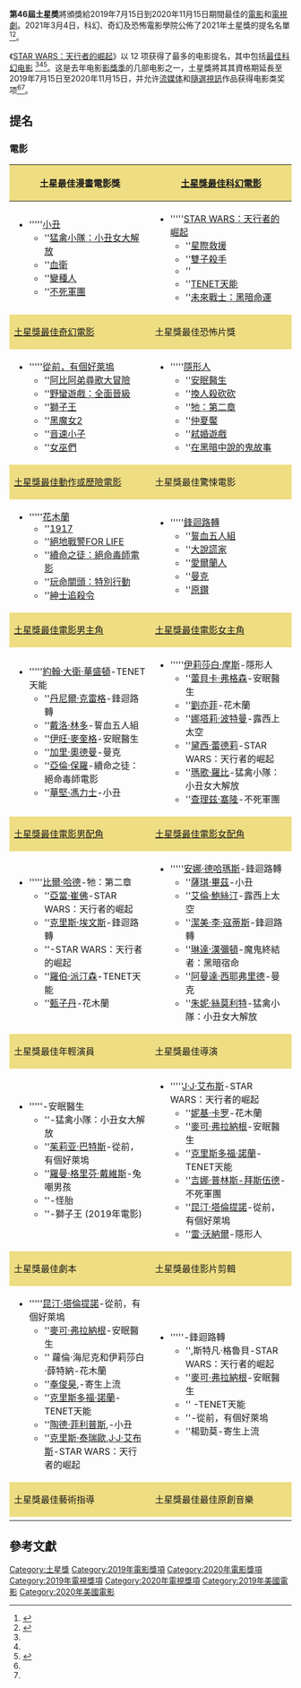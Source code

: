 {{expand language|1=en|page=46th Saturn Awards|time=2021-03-12T00:00+00:00}}
{{Infobox film awards
| number           = 46
| award            = 土星獎
| image            = 
| caption          = 
| date             = {{dts|2021}}
| site             = 
| host             = 
| most_wins        = 
| most_nominations =電影: <br /> ''[[STAR_WARS：天行者的崛起|STAR WARS：天行者的崛起]]'' (12) <br /> 電視劇: <br /> ''[[絕命律師|絕命律師]]''<br />''[[古戰場傳奇|古戰場傳奇]]''<br />''[[屍行者|屍行者]]'' (5)
}}
'''第46屆土星奬'''將頒獎給2019年7月15日到2020年11月15日期間最佳的[[片種|電影]]和[[電視劇|電視劇]]。2021年3月4日，科幻、奇幻及恐怖電影學院公佈了2021年土星獎的提名名單<ref name="Nominations">{{cite web |url=https://www.saturnawards.org/The-Saturn-Awards-Annual-Nominations.php |title=The Saturn Awards and The Academy of Science Fiction Fantasy Horror |publisher=[[Academy_of_Science_Fiction,_Fantasy_and_Horror_Films|Academy of Science Fiction, Fantasy and Horror Films]] |access-date=March 31, 2021 |archive-date=2021-02-08 |archive-url=https://web.archive.org/web/20210208192228/https://www.aarp.org/entertainment/movies-for-grownups/info-2021/awards-nominations.html |dead-url=no }}</ref><ref name="Deadline">{{cite web |url=https://deadline.com/2021/03/saturn-awards-nominations-2021-nominees-list-1234706492/ |title=Saturn Awards Nominations: 'Star Wars: Rise Of Skywalker', 'Tenet', 'Walking Dead', 'Outlander' Lead List |last=Hipes |first=Patrick |date=March 4, 2021 |work=[[Deadline_Hollywood|Deadline Hollywood]] |access-date=March 5, 2021 |archive-date=2021-03-07 |archive-url=https://web.archive.org/web/20210307215716/https://deadline.com/2021/03/saturn-awards-nominations-2021-nominees-list-1234706492/ |dead-url=no }}</ref>。

《[[STAR_WARS：天行者的崛起|STAR WARS：天行者的崛起]]》以 12 项获得了最多的电影提名，其中包括[[土星獎最佳科幻電影|最佳科幻电影]] <ref name="Nominations"/><ref name="Deadline"/><ref>{{cite web |url=https://www.cheatsheet.com/entertainment/rise-of-skywalker-saturn-award-nominations-give-star-wars-fans-hope.html/ |title='The Rise of Skywalker': Saturn Award Nominations Give Star Wars Fans 'Hope' |last=Willis |first=Zack |date=March 20, 2021 |work=Showbiz Cheat Sheet |access-date=March 20, 2021 |archive-date=2021-05-04 |archive-url=https://web.archive.org/web/20210504185940/https://www.cheatsheet.com/entertainment/rise-of-skywalker-saturn-award-nominations-give-star-wars-fans-hope.html/ |dead-url=no }}</ref>。这是去年电影[[影獎季|影獎季]]的几部电影之一，土星獎將其其資格期延長至2019年7月15日至2020年11月15日，并允许[[流媒体|流媒体]]和[[隨選視訊|隨選視訊]]作品获得电影类奖项<ref name="Nominations"/><ref name="Deadline"/>。

==提名==
===電影===
{| class=wikitable
|-
! style="background:#EEDD82; width:50%" | 土星最佳漫畫電影獎
! style="background:#EEDD82; width:50%" | [[土星獎最佳科幻電影|土星獎最佳科幻電影]]
|-
| valign="top" |
* '''''[[小丑_(電影)|小丑]]
** ''[[猛禽小隊：小丑女大解放|猛禽小隊：小丑女大解放]]
** ''[[血衛_(電影)|血衛]]
** ''[[變種人_(電影)|變種人]]
** ''[[不死軍團|不死軍團]]
| valign="top" |
* '''''[[STAR_WARS：天行者的崛起|STAR WARS：天行者的崛起]]
** ''[[星際救援|星際救援]]
** ''[[雙子殺手|雙子殺手]]
** ''{{link-en|露西上太空|Lucy in the Sky}}
** ''[[TENET天能|TENET天能]]
** ''[[未來戰士：黑暗命運|未來戰士：黑暗命運]]
|-
! style="background:#EEDD82; width:50%" | [[土星獎最佳奇幻電影|土星獎最佳奇幻電影]]
! style="background:#EEDD82; width:50%" | 土星獎最佳恐怖片獎
|-
| valign="top" |
* '''''[[從前，有個好萊塢|從前，有個好萊塢]]
** ''[[阿比阿弟尋歌大冒險|阿比阿弟尋歌大冒險]]
** ''[[野蠻遊戲：全面晉級|野蠻遊戲：全面晉級]]
** ''[[獅子王_(2019年電影)|獅子王]]
** ''[[黑魔女2|黑魔女2]]
** ''[[音速小子_(電影)|音速小子]]
** ''[[女巫們|女巫們]]
| valign="top" |
* '''''[[隱形人_(2020年電影)|隱形人]]
** ''[[安眠醫生_(電影)|安眠醫生]]
** ''[[換人殺砍砍|換人殺砍砍]]
** ''[[牠：第二章|牠：第二章]]
** ''[[仲夏魘|仲夏魘]]
** ''[[弒婚遊戲|弒婚遊戲]]
** ''[[在黑暗中說的鬼故事_(電影)|在黑暗中說的鬼故事]]
|-
! style="background:#EEDD82; width:50%" | [[土星獎最佳動作或歷險電影|土星獎最佳動作或歷險電影]]
! style="background:#EEDD82; width:50%" | 土星獎最佳驚悚電影
|-
| valign="top" |
* '''''[[花木蘭_(2020年電影)|花木蘭]]
** ''[[1917_(電影)|1917]]
** ''[[絕地戰警FOR_LIFE|絕地戰警FOR LIFE]]
** ''[[續命之徒：絕命毒師電影|續命之徒：絕命毒師電影]]
** ''[[玩命關頭：特別行動|玩命關頭：特別行動]]
** ''[[紳士追殺令|紳士追殺令]]
| valign="top" |
* '''''[[鋒迴路轉|鋒迴路轉]]
** ''[[誓血五人組|誓血五人組]]
** ''[[大說謊家|大說謊家]]
** ''[[愛爾蘭人_(2019年電影)|愛爾蘭人]]
** ''[[曼克_(電影)|曼克]]
** ''[[原鑚|原鑚]]
|-
! style="background:#EEDD82; width:50%" | [[土星獎最佳電影男主角|土星獎最佳電影男主角]]
! style="background:#EEDD82; width:50%" | [[土星獎最佳電影女主角|土星獎最佳電影女主角]]
|-
| valign="top" |
* '''''[[約翰·大衛·華盛頓|約翰·大衛·華盛頓]]-TENET天能
** ''[[丹尼爾·克雷格|丹尼爾·克雷格]]-鋒迴路轉
** ''[[戴洛·林多|戴洛·林多]]-誓血五人組
** ''[[伊旺·麥奎格|伊旺·麥奎格]]-安眠醫生
** ''[[加里·奧德曼|加里·奧德曼]]-曼克
** ''[[亞倫·保羅|亞倫·保羅]]-續命之徒：絕命毒師電影
** ''[[華堅·馮力士|華堅·馮力士]]-小丑
| valign="top" |
* '''''[[伊莉莎白·摩斯|伊莉莎白·摩斯]]-隱形人
** ''[[蕾貝卡·弗格森|蕾貝卡·弗格森]]-安眠醫生
** ''[[劉亦菲|劉亦菲]]-花木蘭
** ''[[娜塔莉·波特曼|娜塔莉·波特曼]]-露西上太空
** ''[[黛西·蕾德莉|黛西·蕾德莉]]-STAR WARS：天行者的崛起
** ''[[瑪歌·羅比|瑪歌·羅比]]-猛禽小隊：小丑女大解放
** ''[[查理兹·塞隆|查理兹·塞隆]]-不死軍團
|-
! style="background:#EEDD82; width:50%" | [[土星獎最佳電影男配角|土星獎最佳電影男配角]]
! style="background:#EEDD82; width:50%" | [[土星獎最佳電影女配角|土星獎最佳電影女配角]]
|-
| valign="top" |
* '''''[[比爾·哈德|比爾·哈德]]-牠：第二章
** ''[[亞當·崔佛|亞當·崔佛]]-STAR WARS：天行者的崛起
** ''[[克里斯·埃文斯|克里斯·埃文斯]]-鋒迴路轉
** ''{{link-en|伊恩·麥卡達米|Ian McDiarmid}}-STAR WARS：天行者的崛起
** ''[[羅伯·派汀森|羅伯·派汀森]]-TENET天能
** ''[[甄子丹|甄子丹]]-花木蘭
| valign="top" |
* '''''[[安娜·德哈瑪斯|安娜·德哈瑪斯]]-鋒迴路轉
** ''[[薩琪·畢茲|薩琪·畢茲]]-小丑
** ''[[艾倫·鮑絲汀|艾倫·鮑絲汀]]-露西上太空
** ''[[潔美·李·寇蒂斯|潔美·李·寇蒂斯]]-鋒迴路轉
** ''[[琳達·漢彌頓|琳達·漢彌頓]]-魔鬼終結者：黑暗宿命
** ''[[阿曼達·西耶弗里德|阿曼達·西耶弗里德]]-曼克
** ''[[朱妮·絲莫利特|朱妮·絲莫利特]]-猛禽小隊：小丑女大解放
|-
! style="background:#EEDD82; width:50%" | 土星獎最佳年輕演員
! style="background:#EEDD82; width:50%" | 土星獎最佳導演
|-
| valign="top" |
* '''''{{link-en|凱莉・庫倫|Kyliegh Curran}}-安眠醫生
** ''{{link-en|埃拉·杰伊·巴斯科|Ella Jay Basco}}-猛禽小隊：小丑女大解放
** ''[[茱莉亚·巴特斯|茱莉亚·巴特斯]]-從前，有個好萊塢
** ''[[羅曼·格里芬·戴維斯|羅曼·格里芬·戴維斯]]-兔嘲男孩
** ''{{link-en|列克西·科爾克|Lexy Kolker}}-怪胎
** ''{{link-en|J·D·麥克拉里|JD McCrary}}-獅子王 (2019年電影)
| valign="top" |
* '''''[[J·J·艾布斯|J·J·艾布斯]]-STAR WARS：天行者的崛起
** ''[[妮基·卡罗|妮基·卡罗]]-花木蘭
** ''[[麥可·弗拉納根|麥可·弗拉納根]]-安眠醫生
** ''[[克里斯多福·諾蘭|克里斯多福·諾蘭]]-TENET天能
** ''[[吉娜·普林斯-拜斯伍德|吉娜·普林斯-拜斯伍德]]-不死軍團
** ''[[昆汀·塔倫提諾|昆汀·塔倫提諾]]-從前，有個好萊塢
** ''[[雷·沃納爾|雷·沃納爾]]-隱形人
|-
! style="background:#EEDD82; width:50%" | 土星獎最佳劇本
! style="background:#EEDD82; width:50%" | 土星獎最佳影片剪輯
|-
| valign="top" |
* '''''[[昆汀·塔倫提諾|昆汀·塔倫提諾]]-從前，有個好萊塢
** ''[[麥可·弗拉納根|麥可·弗拉納根]]-安眠醫生
** ''{{link-en|里克·賈法,阿曼達·西爾弗| Rick Jaffa and Amanda Silver}} 蘿倫·海尼克和伊莉莎白·薛特納-花木蘭
** ''[[奉俊昊|奉俊昊]],{{link-en|韓進元|Han Jin-won}}-寄生上流
** ''[[克里斯多福·諾蘭|克里斯多福·諾蘭]]-TENET天能
** ''[[陶德·菲利普斯|陶德·菲利普斯]],{{link-en|史考特·西爾弗|Scott Silver}}-小丑
** ''[[克里斯·泰瑞歐|克里斯·泰瑞歐]],[[J·J·艾布斯|J·J·艾布斯]]-STAR WARS：天行者的崛起
| valign="top" |
* '''''{{link-en|鮑伯·杜西|Bob Ducsay}}-鋒迴路轉
** ''{{link-en|瑪麗安·布蘭登|Maryann Brandon}},斯特凡·格魯貝-STAR WARS：天行者的崛起
** ''[[麥可·弗拉納根|麥可·弗拉納根]]-安眠醫生
** ''{{link-en|珍妮佛·拉梅|Jennifer Lame}} -TENET天能
** ''{{link-en|佛瑞德·拉斯金|Fred Raskin}}-從前，有個好萊塢
** ''楊勁莫-寄生上流
|-
! style="background:#EEDD82; width:50%" | 土星獎最佳藝術指導
! style="background:#EEDD82; width:50%" | 土星獎最佳最佳原創音樂
|-
|}

==參考文獻==
{{reflist}}

[[Category:土星獎|Category:土星獎]]
[[Category:2019年電影獎項|Category:2019年電影獎項]]
[[Category:2020年電影獎項|Category:2020年電影獎項]]
[[Category:2019年電視獎項|Category:2019年電視獎項]]
[[Category:2020年電視獎項|Category:2020年電視獎項]]
[[Category:2019年美國電影|Category:2019年美國電影]]
[[Category:2020年美國電影|Category:2020年美國電影]]